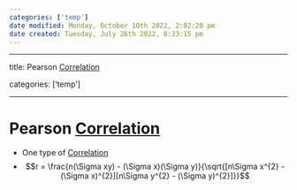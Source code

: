 ```yaml
---
categories: ['temp']
date modified: Monday, October 10th 2022, 2:02:20 pm
date created: Tuesday, July 26th 2022, 8:33:15 pm
---
```


---

title: Pearson [Correlation](Correlation.qmd)

categories: ['temp']

---

# Pearson [Correlation](Correlation.qmd)
- One type of [Correlation](Correlation.qmd)
- $$r = \frac{n(\Sigma xy) - (\Sigma x)(\Sigma y)}{\sqrt{[n\Sigma x^{2} - (\Sigma x)^{2}][n\Sigma y^{2} - (\Sigma y)^{2}]}}$$



